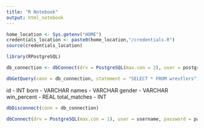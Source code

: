 ```yaml
---
title: "R Notebook"
output: html_notebook
---
```


```r
home_location <- Sys.getenv("HOME")
credentials_location <- paste0(home_location,"/credentials.R")
source(credentials_location)
```

```r
library(RPostgreSQL)
```

```r
db_connection <- dbConnect(drv = PostgreSQL(max.con = 2), user = postgresql_username, password = postgresql_password, dbname = 'wrestling', host = 'localhost')
```

```r
dbGetQuery(conn = db_connection, statement = "SELECT * FROM wrestlers")
```

id - INT
born - VARCHAR
names - VARCHAR
gender - VARCHAR
win_percent - REAL
total_matches - INT

```r
dbDisconnect(conn = db_connection)
```


```r
dbConnect(drv = PostgreSQL(max.con = 1), user = username, password = password, dbname='mvhbdgdk', host='manny.db.elephantsql.com')
```




















